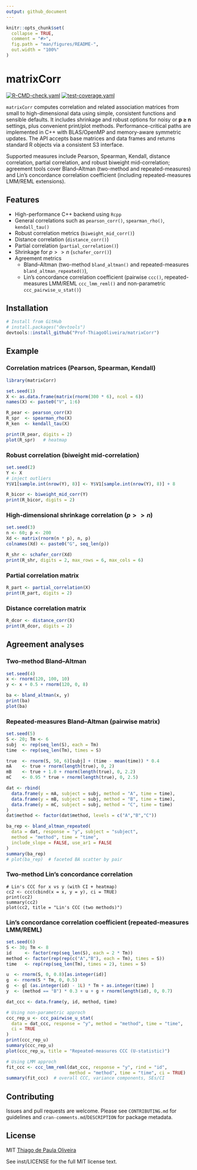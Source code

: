```yaml
---
output: github_document
---
```


<!-- README.md is generated from README.Rmd. Please edit that file -->

```r
knitr::opts_chunk$set(
  collapse = TRUE,
  comment = "#>",
  fig.path = "man/figures/README-",
  out.width = "100%"
)
```

# matrixCorr

<!-- badges: start -->
[![R-CMD-check.yaml](https://github.com/Prof-ThiagoOliveira/matrixCorr/actions/workflows/R-CMD-check.yaml/badge.svg)](https://github.com/Prof-ThiagoOliveira/matrixCorr/actions/workflows/R-CMD-check.yaml)
[![test-coverage.yaml](https://github.com/Prof-ThiagoOliveira/matrixCorr/actions/workflows/test-coverage.yaml/badge.svg)](https://github.com/Prof-ThiagoOliveira/matrixCorr/actions/workflows/test-coverage.yaml)
<!-- badges: end -->

`matrixCorr` computes correlation and related association matrices from small to
high-dimensional data using simple, consistent functions and sensible defaults.
It includes shrinkage and robust options for noisy or **p ≥ n** settings, plus
convenient print/plot methods. Performance-critical paths are implemented in
C++ with BLAS/OpenMP and memory-aware symmetric updates. The API accepts base
matrices and data frames and returns standard R objects via a consistent S3
interface.

Supported measures include Pearson, Spearman, Kendall, distance correlation,
partial correlation, and robust biweight mid-correlation; agreement tools cover
Bland–Altman (two-method and repeated-measures) and Lin’s concordance
correlation coefficient (including repeated-measures LMM/REML extensions).

## Features

- High-performance C++ backend using `Rcpp`
- General correlations such as `pearson_corr()`, `spearman_rho()`, `kendall_tau()`
- Robust correlation metrics (`biweight_mid_corr()`)
- Distance correlation (`distance_corr()`)
- Partial correlation (`partial_correlation()`)
- Shrinkage for $p >> n$ (`schafer_corr()`)
- Agreement metrics
    * Bland–Altman (two-method `bland_altman()` and repeated-measures `bland_altman_repeated()`), 
    * Lin’s concordance correlation coefficient (pairwise `ccc()`, repeated-measures LMM/REML `ccc_lmm_reml()` and non-parametric `ccc_pairwise_u_stat()`)

## Installation

```r
# Install from GitHub
# install.packages("devtools")
devtools::install_github("Prof-ThiagoOliveira/matrixCorr")
```

## Example

### Correlation matrices (Pearson, Spearman, Kendall)

```r
library(matrixCorr)

set.seed(1)
X <- as.data.frame(matrix(rnorm(300 * 6), ncol = 6))
names(X) <- paste0("V", 1:6)

R_pear <- pearson_corr(X)
R_spr  <- spearman_rho(X)
R_ken  <- kendall_tau(X)

print(R_pear, digits = 2)
plot(R_spr)   # heatmap
```

### Robust correlation (biweight mid-correlation)

```r
set.seed(2)
Y <- X
# inject outliers
Y$V1[sample.int(nrow(Y), 8)] <- Y$V1[sample.int(nrow(Y), 8)] + 8

R_bicor <- biweight_mid_corr(Y)
print(R_bicor, digits = 2)
```

### High-dimensional shrinkage correlation ($p >> n$)

```r
set.seed(3)
n <- 60; p <- 200
Xd <- matrix(rnorm(n * p), n, p)
colnames(Xd) <- paste0("G", seq_len(p))

R_shr <- schafer_corr(Xd)
print(R_shr, digits = 2, max_rows = 6, max_cols = 6)
```

### Partial correlation matrix

```r
R_part <- partial_correlation(X)
print(R_part, digits = 2)
```

### Distance correlation matrix

```r
R_dcor <- distance_corr(X)
print(R_dcor, digits = 2)
```

## Agreement analyses

### Two-method Bland–Altman

```r
set.seed(4)
x <- rnorm(120, 100, 10)
y <- x + 0.5 + rnorm(120, 0, 8)

ba <- bland_altman(x, y)
print(ba)
plot(ba)
```

### Repeated-measures Bland–Altman (pairwise matrix)

```r
set.seed(5)
S <- 20; Tm <- 6
subj  <- rep(seq_len(S), each = Tm)
time  <- rep(seq_len(Tm), times = S)

true  <- rnorm(S, 50, 6)[subj] + (time - mean(time)) * 0.4
mA    <- true + rnorm(length(true), 0, 2)
mB    <- true + 1.0 + rnorm(length(true), 0, 2.2)
mC    <- 0.95 * true + rnorm(length(true), 0, 2.5)

dat <- rbind(
  data.frame(y = mA, subject = subj, method = "A", time = time),
  data.frame(y = mB, subject = subj, method = "B", time = time),
  data.frame(y = mC, subject = subj, method = "C", time = time)
)
dat$method <- factor(dat$method, levels = c("A","B","C"))

ba_rep <- bland_altman_repeated(
  data = dat, response = "y", subject = "subject",
  method = "method", time = "time",
  include_slope = FALSE, use_ar1 = FALSE
)
summary(ba_rep)
# plot(ba_rep)  # faceted BA scatter by pair
```

### Two-method Lin's concordance correlation

```
# Lin's CCC for x vs y (with CI + heatmap)
cc2 <- ccc(cbind(x = x, y = y), ci = TRUE)
print(cc2)
summary(cc2)
plot(cc2, title = "Lin's CCC (two methods)")
```

### Lin’s concordance correlation coefficient (repeated-measures LMM/REML)

```r
set.seed(6)
S <- 30; Tm <- 8
id     <- factor(rep(seq_len(S), each = 2 * Tm))
method <- factor(rep(rep(c("A","B"), each = Tm), times = S))
time   <- rep(rep(seq_len(Tm), times = 2), times = S)

u  <- rnorm(S, 0, 0.8)[as.integer(id)]
g  <- rnorm(S * Tm, 0, 0.5)
g  <- g[ (as.integer(id) - 1L) * Tm + as.integer(time) ]
y  <- (method == "B") * 0.3 + u + g + rnorm(length(id), 0, 0.7)

dat_ccc <- data.frame(y, id, method, time)

# Using non-parametric approch
ccc_rep_u <- ccc_pairwise_u_stat(
  data = dat_ccc, response = "y", method = "method", time = "time",
  ci = TRUE
)
print(ccc_rep_u)
summary(ccc_rep_u)
plot(ccc_rep_u, title = "Repeated-measures CCC (U-statistic)")

# Using LMM approch
fit_ccc <- ccc_lmm_reml(dat_ccc, response = "y", rind = "id",
                        method = "method", time = "time", ci = TRUE)
summary(fit_ccc)  # overall CCC, variance components, SEs/CI
```

## Contributing

Issues and pull requests are welcome. Please see `CONTRIBUTING.md` for
guidelines and `cran-comments.md`/`DESCRIPTION` for package metadata.

## License

MIT [Thiago de Paula Oliveira](https://orcid.org/0000-0002-4555-2584)

See inst/LICENSE for the full MIT license text.
